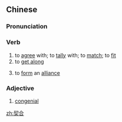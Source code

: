 ==Chinese==
{{zh-forms}}

===Pronunciation===
{{zh-pron
|m=qìhé
|c=kai3 hap6
|mn=qz,xm,zz:khè-ha̍p
|cat=v,a
}}

===Verb===
{{zh-verb}}

# to [[agree]] with; to [[tally]] with; to [[match]]; to [[fit]]
# to [[get along]]
# {{lb|zh|literary}} to [[form]] an [[alliance]]

===Adjective===
{{zh-adj}}

# [[congenial]]

[[zh:契合]]